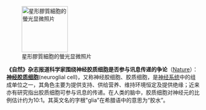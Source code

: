 [[File:Gfapastr5.jpg|120px|left|星形膠質細胞的螢光显微照片]]

'''《自然》杂志报道科学家围绕神经胶质细胞是否参与讯息传递的争论'''（[http://www.nature.com/news/2010/101110/full/468160a.html Nature]）：'''[[神经胶质细胞]]'''(neuroglial cell)，又称神经胶细胞、胶质细胞，是[[神经系统]]中的组成单位之一，其角色主要为提供支持、供给营养、维持环境恒定及提供绝缘；近来亦有研究指出胶质细胞可参与讯息的传递。在人类的脑中，胶质细胞对神经元的比例估计约为10:1。其英文名的字根"glia"在希腊语中的意思为“胶水”。